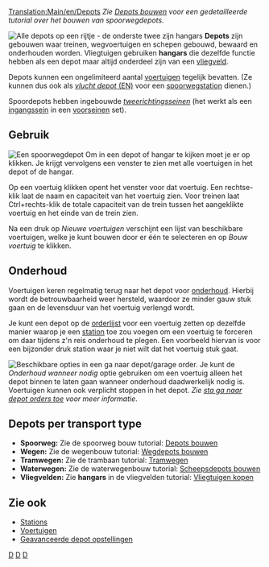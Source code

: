 [[Translation:Main/en/Depots]]
''Zie [[Main/nl/Depots bouwen|Depots bouwen]] voor een gedetailleerde tutorial over het bouwen van spoorwegdepots.''

[[File:en/Depots.png|frame|left|Alle depots op een rijtje - de onderste twee zijn hangars]]
'''Depots''' zijn gebouwen waar treinen, wegvoertuigen en schepen gebouwd, bewaard en onderhouden worden. Vliegtuigen gebruiken '''hangars''' die dezelfde functie hebben als een depot maar altijd onderdeel zijn van een [[Main/nl/Vliegveld|vliegveld]].

Depots kunnen een ongelimiteerd aantal [[Main/nl/Voertuigen|voertuigen]] tegelijk bevatten. (Ze kunnen dus ook als [[Main/en/Spoorwegstation/Nl#Escape depot|''vlucht depot'' (EN)]] voor een [[Main/nl/Spoorwegstation|spoorwegstation]] dienen.)

Spoordepots hebben ingebouwde [[Main/en/Seinen/Nl#Tweerichtingsseinen|''tweerichtingsseinen'']] (het werkt als een [[Main/en/Seinen/Nl#Ingangssein|ingangssein]] in een [[Main/en/Seinen/Nl#Voorseinen|voorseinen]] set).

==Gebruik==
[[File:en/RailwayDepotWindow.png|frame|Een spoorwegdepot]]
Om in een depot of hangar te kijken moet je er op klikken. Je krijgt vervolgens een venster te zien met alle voertuigen in het depot of de hangar.

Op een voertuig klikken opent het venster voor dat voertuig. Een rechtse-klik laat de naam en capaciteit van het voertuig zien. Voor treinen laat Ctrl+rechts-klik de totale capaciteit van de trein tussen het aangeklikte voertuig en het einde van de trein zien.

Na een druk op ''Nieuwe voertuigen'' verschijnt een lijst van beschikbare voertuigen, welke je kunt bouwen door er één te selecteren en op ''Bouw voertuig'' te klikken.

==Onderhoud==

Voertuigen keren regelmatig terug naar het depot voor [[Main/nl/Onderhoud|onderhoud]]. Hierbij wordt de betrouwbaarheid weer hersteld, waardoor ze minder gauw stuk gaan en de levensduur van het voertuig verlengd wordt.

Je kunt een depot op de [[Main/nl/Orders|orderlijst]] voor een voertuig zetten op dezelfde manier waarop je een [[Main/nl/Stations|station]] toe zou voegen om een voertuig te forceren om daar tijdens z'n reis onderhoud te plegen. Een voorbeeld hiervan is voor een bijzonder druk station waar je niet wilt dat het voertuig stuk gaat.

[[File:en/ganaardepotorder1.png|frame|right|Beschikbare opties in een ''ga naar depot/garage'' order.]]
Je kunt de ''Onderhoud wanneer nodig'' optie gebruiken om een voertuig alleen het depot binnen te laten gaan wanneer onderhoud daadwerkelijk nodig is. Voertuigen kunnen ook verplicht stoppen in het depot. ''Zie [[Main/nl/Sta ga naar depot orders toe|sta ga naar depot orders toe]] voor meer informatie''.{{en/-right}}

==Depots per transport type==
*'''Spoorweg:''' Zie de spoorweg bouw tutorial: [[Main/nl/Depots bouwen|Depots bouwen]]
*'''Wegen:''' Zie de wegenbouw tutorial: [[Main/nl/bouw garage|Wegdepots bouwen]]
*'''Tramwegen:''' Zie de trambaan tutorial: [[Main/nl/Tramwegen|Tramwegen]]
*'''Waterwegen:''' Zie de waterwegenbouw tutorial: [[Main/nl/bouw dok|Scheepsdepots bouwen]]
*'''Vliegvelden:''' Zie '''hangars''' in de vliegvelden tutorial: [[Main/en/Vliegtuigen kopen en verkopen/Nl#Vliegtuig bouwen|Vliegtuigen kopen]]

==Zie ook==
*[[Main/nl/Stations|Stations]]
*[[Main/nl/Voertuigen|Voertuigen]]
*[[Main/en/Depots bouwen/Nl#Geavanceerde depot opstellingen|Geavanceerde depot opstellingen]]

[[Category:nl/Constructie|D]]
[[Category:nl/Voertuigen|D]]
[[Category:nl/Spelen|D]]